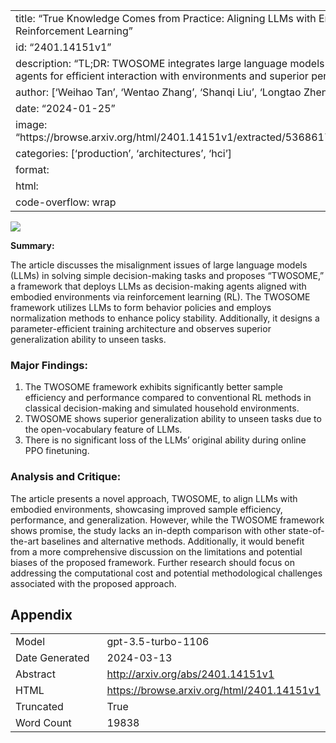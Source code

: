 
---
title: "True Knowledge Comes from Practice: Aligning LLMs with Embodied Environments via Reinforcement Learning"
id: "2401.14151v1"
description: "TL;DR: TWOSOME integrates large language models with reinforcement learning agents for efficient interaction with environments and superior performance."
author: ['Weihao Tan', 'Wentao Zhang', 'Shanqi Liu', 'Longtao Zheng', 'Xinrun Wang', 'Bo An']
date: "2024-01-25"
image: "https://browse.arxiv.org/html/2401.14151v1/extracted/5368617/overcooked_task3_env.png"
categories: ['production', 'architectures', 'hci']
format:
  html:
    code-overflow: wrap
---

![](https://browse.arxiv.org/html/2401.14151v1/extracted/5368617/overcooked_task3_env.png)

**Summary:**

The article discusses the misalignment issues of large language models (LLMs) in solving simple decision-making tasks and proposes "TWOSOME," a framework that deploys LLMs as decision-making agents aligned with embodied environments via reinforcement learning (RL). The TWOSOME framework utilizes LLMs to form behavior policies and employs normalization methods to enhance policy stability. Additionally, it designs a parameter-efficient training architecture and observes superior generalization ability to unseen tasks.

### Major Findings:
1. The TWOSOME framework exhibits significantly better sample efficiency and performance compared to conventional RL methods in classical decision-making and simulated household environments.
2. TWOSOME shows superior generalization ability to unseen tasks due to the open-vocabulary feature of LLMs.
3. There is no significant loss of the LLMs’ original ability during online PPO finetuning.

### Analysis and Critique:
The article presents a novel approach, TWOSOME, to align LLMs with embodied environments, showcasing improved sample efficiency, performance, and generalization. However, while the TWOSOME framework shows promise, the study lacks an in-depth comparison with other state-of-the-art baselines and alternative methods. Additionally, it would benefit from a more comprehensive discussion on the limitations and potential biases of the proposed framework. Further research should focus on addressing the computational cost and potential methodological challenges associated with the proposed approach.

## Appendix

|          |          |
|----------|----------|
| Model     | gpt-3.5-turbo-1106       |
| Date Generated     | 2024-03-13       |
| Abstract | [http://arxiv.org/abs/2401.14151v1](http://arxiv.org/abs/2401.14151v1)        |
| HTML     | [https://browse.arxiv.org/html/2401.14151v1](https://browse.arxiv.org/html/2401.14151v1)       |
| Truncated       | True       |
| Word Count       | 19838       |